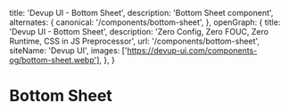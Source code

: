   title: 'Devup UI - Bottom Sheet',
  description: 'Bottom Sheet component',
  alternates: {
    canonical: '/components/bottom-sheet',
  },
  openGraph: {
    title: 'Devup UI - Bottom Sheet',
    description: 'Zero Config, Zero FOUC, Zero Runtime, CSS in JS Preprocessor',
    url: '/components/bottom-sheet',
    siteName: 'Devup UI',
    images: ['https://devup-ui.com/components-og/bottom-sheet.webp'],
  },
}


# Bottom Sheet